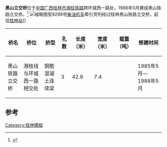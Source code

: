 '''黑山立交桥'''位于[[中国|中国]][[广西|广西]][[桂林市|桂林市]][[湘桂铁路|湘桂铁路]]跨环城西一路处，1988年5月建成黑山铁路立交桥。<ref name="测试">{{Cite web |url=http://www.gxdqw.com/bin/mse.exe?seachword=&K=b&A=12&rec=116&run=13 |title=《桂林市志·市政建设志·第二章 市政工程·第二节 桥梁、隧道》 |accessdate=2013-04-13 |archive-date=2013-12-21 |archive-url=https://web.archive.org/web/20131221022941/http://www.gxdqw.com/bin/mse.exe?seachword=&K=b&A=12&rec=116&run=13 |dead-url=no }}</ref>
[[File:China_Railways_DF4B_9299_in_Heishan_Railway_Overpass,Guilin,Guangxi,China_20121104.jpg|缩略图]]型9299号[[柴油机车|柴油机车]]牵引货列经过桂林黑山铁路立交桥，前往[[桂林站|桂林站]]]]
{| class="wikitable"
|-
! 桥名 !! 桥位 !! 挢型 !! 孔数 !! 长度（米） !! 宽度（米） !! 载重（吨） !! 修建时间
|-
| 黑山铁路立交桥  || 湘桂线与环城西一路相交处 || 钢筋混凝土连续梁 || 3 || 42.9 || 7.4 ||  || 1985年5月—1988年5月
|}
== 参考 ==
{{reflist}}

{{桂林桥梁}}

[[Category:桂林橋樑|Category:桂林橋樑]]